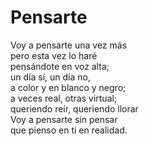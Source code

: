 # Pensarte {-}


Voy a pensarte una vez más<br>
pero esta vez lo haré<br>
pensándote en voz alta;<br>
un día sí, un día no,<br>
a color y en blanco y negro;<br>
a veces real, otras virtual;<br>
queriendo reír, queriendo llorar<br>
Voy a pensarte sin pensar<br>
que pienso en ti en realidad.

